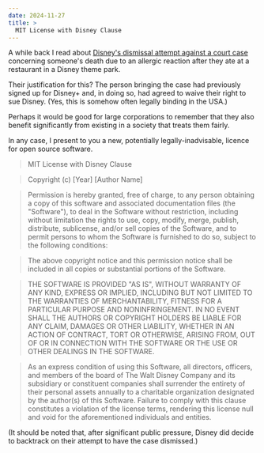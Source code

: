 ```yaml
---
date: 2024-11-27
title: >
  MIT License with Disney Clause
---
```


A while back I read about [Disney's dismissal attempt against a court case](https://www.theguardian.com/film/article/2024/aug/15/disney-wrongful-death-lawsuit-dismissal) concerning someone's death due to an allergic reaction after they ate at a restaurant in a Disney theme park.

Their justification for this? The person bringing the case had previously signed up for Disney+ and, in doing so, had agreed to waive their right to sue Disney. (Yes, this is somehow often legally binding in the USA.)

Perhaps it would be good for large corporations to remember that they also benefit significantly from existing in a society that treats them fairly.

In any case, I present to you a new, potentially legally-inadvisable, licence for open source software.


> MIT License with Disney Clause

> Copyright (c) [Year] [Author Name]

> Permission is hereby granted, free of charge, to any person obtaining a copy of this software and associated documentation files (the "Software"), to deal in the Software without restriction, including without limitation the rights to use, copy, modify, merge, publish, distribute, sublicense, and/or sell copies of the Software, and to permit persons to whom the Software is furnished to do so, subject to the following conditions:

> The above copyright notice and this permission notice shall be included in all copies or substantial portions of the Software.

> THE SOFTWARE IS PROVIDED "AS IS", WITHOUT WARRANTY OF ANY KIND, EXPRESS OR IMPLIED, INCLUDING BUT NOT LIMITED TO THE WARRANTIES OF MERCHANTABILITY, FITNESS FOR A PARTICULAR PURPOSE AND NONINFRINGEMENT. IN NO EVENT SHALL THE AUTHORS OR COPYRIGHT HOLDERS BE LIABLE FOR ANY CLAIM, DAMAGES OR OTHER LIABILITY, WHETHER IN AN ACTION OF CONTRACT, TORT OR OTHERWISE, ARISING FROM, OUT OF OR IN CONNECTION WITH THE SOFTWARE OR THE USE OR OTHER DEALINGS IN THE SOFTWARE.

> As an express condition of using this Software, all directors, officers, and members of the board of The Walt Disney Company and its subsidiary or constituent companies shall surrender the entirety of their personal assets annually to a charitable organization designated by the author(s) of this Software. Failure to comply with this clause constitutes a violation of the license terms, rendering this license null and void for the aforementioned individuals and entities. 

(It should be noted that, after significant public pressure, Disney did decide to backtrack on their attempt to have the case dismissed.)